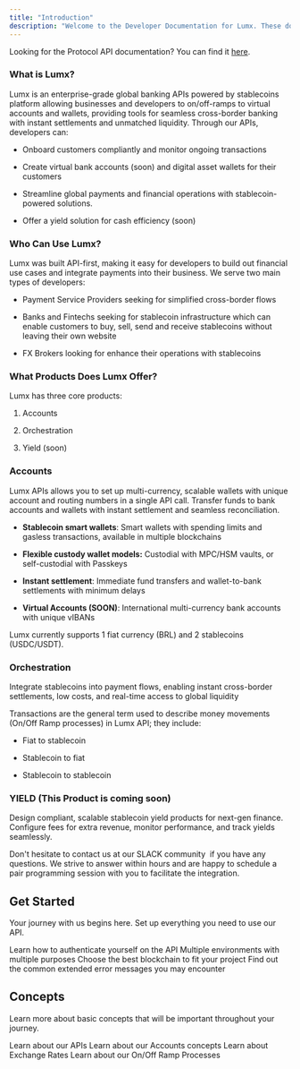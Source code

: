 ```yaml
---
title: "Introduction"
description: "Welcome to the Developer Documentation for Lumx. These docs are intended for developers looking to integrate Lumx API into their business or platform."
---
```


<Note>Looking for the Protocol API documentation? You can find it [here](https://protocol-docs.lumx.io).</Note>

### **What is Lumx?**

Lumx is an enterprise-grade global banking APIs powered by stablecoins platform allowing businesses and developers to on/off-ramps to virtual accounts and wallets, providing tools for seamless cross-border banking with instant settlements and unmatched liquidity. Through our APIs, developers can:

* Onboard customers compliantly and monitor ongoing transactions

* Create virtual bank accounts (soon) and digital asset wallets for their customers

* Streamline global payments and financial operations with stablecoin-powered solutions.

* Offer a yield solution for cash efficiency (soon)

### **Who Can Use Lumx?**

Lumx was built API-first, making it easy for developers to build out financial use cases and integrate payments into their business. We serve two main types of developers:

* Payment Service Providers seeking for simplified cross-border flows

* Banks and Fintechs seeking for stablecoin infrastructure which can enable customers to buy, sell, send and receive stablecoins without leaving their own website

* FX Brokers looking for enhance their operations with stablecoins

### **What Products Does Lumx Offer?**

Lumx has three core products:

1. Accounts 

2. Orchestration

3. Yield (soon)

### **Accounts**

Lumx APIs allows you to set up multi-currency, scalable wallets with unique account and routing numbers in a single API call. Transfer funds to bank accounts and wallets with instant settlement and seamless reconciliation.

* **Stablecoin smart wallets**: Smart wallets with spending limits and gasless transactions, available in multiple blockchains

* **Flexible custody wallet models:** Custodial with MPC/HSM vaults, or self-custodial with Passkeys

* **Instant settlement**: Immediate fund transfers and wallet-to-bank settlements with minimum delays  

* **Virtual Accounts (SOON)**: International multi-currency bank accounts with unique vIBANs 

Lumx currently supports 1 fiat currency (BRL) and 2 stablecoins (USDC/USDT). 

### **Orchestration**

Integrate stablecoins into payment flows, enabling instant cross-border settlements, low costs, and real-time access to global liquidity

Transactions are the general term used to describe money movements (On/Off Ramp processes) in Lumx API; they include:

* Fiat to stablecoin

* Stablecoin to fiat

* Stablecoin to stablecoin

### **YIELD (This Product is coming soon)**

Design compliant, scalable stablecoin yield products for next-gen finance. Configure fees for extra revenue, monitor performance, and track yields seamlessly. 

Don't hesitate to contact us at our SLACK community  if you have any questions. We strive to answer within hours and are happy to schedule a pair programming session with you to facilitate the integration.

## Get Started

Your journey with us begins here. Set up everything you need to use our API.

<CardGroup cols={2}>
  <Card title="Authentication" href="/get-started/authentication">
    Learn how to authenticate yourself on the API
  </Card>

  <Card title="Environments" href="/get-started/environments">
    Multiple environments with multiple purposes
  </Card>

  <Card title="Blockchains" href="/get-started/blockchains">
    Choose the best blockchain to fit your project
  </Card>

  <Card title="Troubleshooting" href="/get-started/troubleshooting">
    Find out the common extended error messages you may encounter
  </Card>
</CardGroup>

## Concepts

Learn more about basic concepts that will be important throughout your journey.

<CardGroup cols={2}>
  <Card title="APIs" href="/concepts/APIs">
    Learn about our APIs
  </Card>

  <Card title="Accounts" href="/concepts/accounts">
    Learn about our Accounts concepts
  </Card>

  <Card title="Exchange Rates" href="/concepts/exchangerates">
    Learn about Exchange Rates
  </Card>

  <Card title="On/Off Ramp" href="/concepts/onofframp">
    Learn about our On/Off Ramp Processes
  </Card>
</CardGroup>